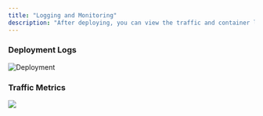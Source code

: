 ```yaml
---
title: "Logging and Monitoring"
description: "After deploying, you can view the traffic and container logs on your task in the dashboard."
---
```


### Deployment Logs

![Deployment](/img/beam/getting-started/logs.png)

### Traffic Metrics

![](/img/beam/getting-started/metrics.png)

